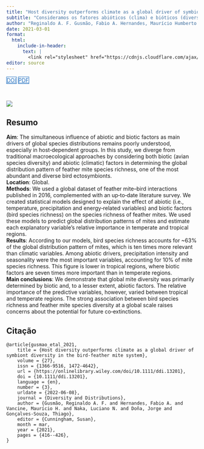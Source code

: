 ```yaml
---
title: "Host diversity outperforms climate as a global driver of symbiont diversity in the bird‐feather mite system"
subtitle: "Consideramos os fatores abióticos (clima) e bióticos (diversidade de espécies de aves) para determinar os padrões de riqueza de ácaros de penas no mundo todo."
author: "Reginaldo A. F. Gusmão, Fabio A. Hernandes, Maurício Humberto Vancine, Luciano N. Naka, Jorge Doña, Thiago Gonçalves‐Souza"
date: 2021-03-01
format:
  html:
    include-in-header: 
      text: |
        <link rel="stylesheet" href="https://cdnjs.cloudflare.com/ajax/libs/font-awesome/6.5.0/css/all.min.css">
editor: source
---
```


<div class="mt-4 d-flex flex-row flex-wrap gap-1 justify-content-left justify-content-sm-start" role="group" aria-label="Links">
  <a href="https://doi.org/10.1111/ddi.13201" class="btn btn-custom text-capitalize" target="_blank"><i class="ai ai-doi me-1"></i>DOI</a>
  <a href="/publications/2021-gusmao-etal.pdf" class="btn btn-custom text-capitalize" target="_blank"><i class="bi bi-file-earmark-pdf me-1"></i>PDF</a>
</div>

<style>
  .btn-custom {
    background-color: white;
    border: 1px solid #1c6cbe; /* Borda azul */
    color: #1c6cbe; /* Texto azul */
    transition: background-color 0.3s, color 0.3s;
  }
  .btn-custom:hover {
    background-color: #1c6cbe; /* Cor de fundo azul ao passar o mouse */
    color: white; /* Texto branco */
  }
</style>

<br> 

![](featured.jpg)

## Resumo

**Aim**: The simultaneous influence of abiotic and biotic factors as main drivers of global species distributions remains poorly understood, especially in host‐dependent groups. In this study, we diverge from traditional macroecological approaches by considering both biotic (avian species diversity) and abiotic (climatic) factors in determining the global distribution pattern of feather mite species richness, one of the most abundant and diverse bird ectosymbionts.\
**Location**: Global.\
**Methods**: We used a global dataset of feather mite–bird interactions published in 2016, complemented with an up‐to‐date literature survey. We created statistical models designed to explain the effect of abiotic (i.e., temperature, precipitation and energy‐related variables) and biotic factors (bird species richness) on the species richness of feather mites. We used these models to predict global distribution patterns of mites and estimate each explanatory variable's relative importance in temperate and tropical regions.\
**Results**: According to our models, bird species richness accounts for \~63% of the global distribution pattern of mites, which is ten times more relevant than climatic variables. Among abiotic drivers, precipitation intensity and seasonality were the most important variables, accounting for 10% of mite species richness. This figure is lower in tropical regions, where biotic factors are seven times more important than in temperate regions.\
**Main conclusions**: We demonstrate that global mite diversity was primarily determined by biotic and, to a lesser extent, abiotic factors. The relative importance of the predictive variables, however, varied between tropical and temperate regions. The strong association between bird species richness and feather mite species diversity at a global scale raises concerns about the potential for future co‐extinctions.

## Citação

```         
@article{gusmao_etal_2021,
    title = {Host diversity outperforms climate as a global driver of symbiont diversity in the bird‐feather mite system},
    volume = {27},
    issn = {1366-9516, 1472-4642},
    url = {https://onlinelibrary.wiley.com/doi/10.1111/ddi.13201},
    doi = {10.1111/ddi.13201},
    language = {en},
    number = {3},
    urldate = {2022-06-08},
    journal = {Diversity and Distributions},
    author = {Gusmão, Reginaldo A. F. and Hernandes, Fabio A. and Vancine, Maurício H. and Naka, Luciano N. and Doña, Jorge and Gonçalves‐Souza, Thiago},
    editor = {Cunningham, Susan},
    month = mar,
    year = {2021},
    pages = {416--426},
}
```
